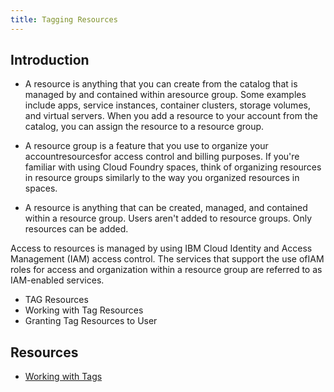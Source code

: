 ```yaml
---
title: Tagging Resources
---
```



<PageDescription>

</PageDescription>

## Introduction

  - A resource is anything that you can create from the catalog that is managed by and contained within aresource group. Some examples include apps, service instances, container clusters, storage volumes, and virtual servers. When you add a resource to your account from the catalog, you can assign the resource to a resource group.

  - A resource group is a feature that you use to organize your accountresourcesfor access control and billing purposes. If you're familiar with using Cloud Foundry spaces, think of organizing resources in resource groups similarly to the way you organized resources in spaces. 

  - A resource is anything that can be created, managed, and contained within a resource group. Users aren't added to resource groups. Only resources can be added.

Access to resources is managed by using IBM Cloud Identity and Access Management (IAM) access control. The services that support the use ofIAM roles for access and organization within a resource group are referred to as IAM-enabled services.

  - TAG Resources
  - Working with Tag Resources
  - Granting Tag Resources to User

## Resources

 - [Working with Tags](https://cloud.ibm.com/docs/resources?topic=resources-tag)
